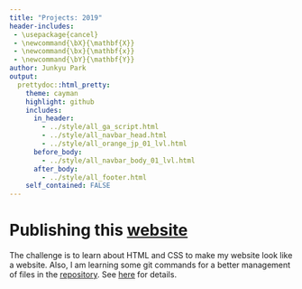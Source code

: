 ```yaml
---
title: "Projects: 2019"
header-includes:
 - \usepackage{cancel}
 - \newcommand{\bX}{\mathbf{X}}
 - \newcommand{\bx}{\mathbf{x}}
 - \newcommand{\bY}{\mathbf{Y}}
author: Junkyu Park
output: 
  prettydoc::html_pretty:
    theme: cayman
    highlight: github
    includes:
      in_header: 
        - ../style/all_ga_script.html
        - ../style/all_navbar_head.html
        - ../style/all_orange_jp_01_lvl.html
      before_body:
        - ../style/all_navbar_body_01_lvl.html
      after_body:
        - ../style/all_footer.html
    self_contained: FALSE
---
```


# Publishing this [website](https://joon3216.github.io)

The challenge is to learn about HTML and CSS to make my website look like a website. Also, I am learning some git commands for a better management of files in the [repository](https://github.com/joon3216/joon3216.github.io). See [here](2019/publishing_website.html) for details.




